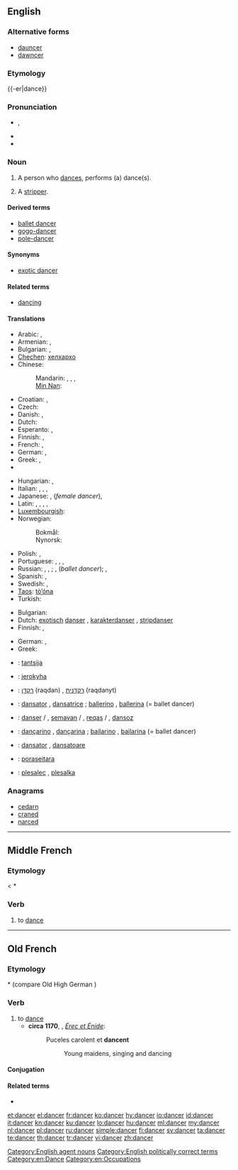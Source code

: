 ==English==

===Alternative forms===
* [[dauncer]] {{qualifier|obsolete}}
* [[dawncer]] {{qualifier|obsolete}}

===Etymology===
{{-er|dance}}

===Pronunciation===
{{wikipedia}}
* {{a|UK}} {{IPA|/ˈdæns.ə(ɹ)/}}, {{SAMPA|/"d{ns.@(r)/}}
* {{audio|en-us-dancer.ogg|Audio (US)}}
* {{rhymes|ɑːnsə(r)}}

===Noun===
{{en-noun}}

# A person who [[dance]]s, performs (a) dance(s).
# {{euphemistic}} A [[stripper]].

====Derived terms====
* [[ballet dancer]]
* [[gogo-dancer]]
* [[pole-dancer]]

====Synonyms====
* {{sense|euphemism for stripper}}  [[exotic dancer]]

====Related terms====
* [[dancing]]

====Translations====
{{trans-top|person who dances}}
* Arabic: {{t|ar|راقص|m|tr=raaqiS}}, {{t|ar|راقصة|f|tr=raaqiSa}}
* Armenian: {{qualifier|male}} {{t-|hy|պարող|tr=paroġ}}, {{qualifier|female}} {{t-|hy|պարուհի|tr=paruhi}}
* Bulgarian: {{t|bg|танцьор|m}}, {{t|bg|балетист|m}}
* [[Chechen]]: [[хелхархо]]
* Chinese:
*: Mandarin: {{t-|cmn|舞蹈家|tr=wǔdǎojiā|sc=Hani}}, {{t|cmn|舞蹈演員|sc=Hani}}, {{t|cmn|舞蹈演员|tr=wǔdǎo yǎnyuán|sc=Hani}}, {{t|cmn|跳舞者|tr=tiàowǔ-zhě|sc=Hani}}
*: [[Min Nan]]: {{tø|nan|舞蹈家|tr=bú-tō-ka|sc=Hans}}
* Croatian: {{t+|hr|plesač|m|alt=plèsāč}}, {{t-|hr|plesačica|f|alt=plesàčica}}
* Czech: {{t-|cs|tanečník|m}}
* Danish: {{t-|da|danser|c}}, {{t-|da|danserinde|c}}
* Dutch: {{t+|nl|danser|m}}
* Esperanto: {{t|eo|dancisto}}, {{qualifier|female}} {{t|eo|dancistino}}
* Finnish: {{t+|fi|tanssija}}, {{t+|fi|tanssijatar}}
* French: {{t+|fr|danseur|m}}, {{t+|fr|danseuse|f}}
* German: {{t-|de|Tänzer|m}}, {{t-|de|Tänzerin|f}}
* Greek: {{t+|el|χορευτής|m|tr=choreftís}}, {{t+|el|χορεύτρια|f|tr=choréftria}}
* {{trreq|hi}}
{{trans-mid}}
* Hungarian: {{t+|hu|táncos|m}}, {{t+|hu|táncosnő|f}}
* Italian: {{t-|it|ballerino|m}}, {{t+|it|ballerina|f}}, {{t-|it|danzatore|m}}, {{t-|it|danzatrice|f}}
* Japanese: {{t|ja|ダンサー|tr=dansā}}, {{t|ja|踊り子|tr=おどりこ, odoriko}} (''female dancer''), {{t|ja|舞踊家|tr=ぶようか, buyōka}}
* Latin: {{t|la|saltator|m}}, {{t|la|saltatrix|f}}, {{t|la|histrio|m}}, {{t|la|ludius|m}}, {{t|la|ludia|f}}
* [[Luxembourgish]]: {{t|lb|Dänzer|m}}
* Norwegian:
*: Bokmål: {{t|nb|danser|m}}
*: Nynorsk: {{t|nn|dansar|m}}
* Polish: {{t+|pl|tancerz|m}}, {{t+|pl|tancerka|f}}
* Portuguese: {{t|pt|bailarino|m}}, {{t|pt|bailarina|f}}, {{t|pt|dançarino|m}}, {{t|pt|dançarina|f}}
* Russian: {{t|ru|танцор|m|tr=tancór}}, {{t+|ru|танцовщик|m|tr=tancóvščik}}, {{t+|ru|танцовщица|f|tr=tancóvščica}}; {{t|ru|балерун|m|tr=balerún}}, {{t+|ru|балерина|f|tr=balerína}} (''ballet dancer''); {{t|ru|плясун|m|tr=pljasún}}, {{t|ru|плясунья|f|tr=pljasún'ja}}
* Spanish: {{t+|es|bailarín|m}}, {{t-|es|bailarina|f}}
* Swedish: {{t+|sv|dansare|c}}, {{t-|sv|dansös|c}}
* [[Taos]]: [[tò’óna]]
* Turkish: {{t+|tr|dansçı}}
{{trans-bottom}}

{{trans-top|euphemism for stripper}}
* Bulgarian: {{t|bg|танцьорка|f}}
* Dutch: [[exotisch]] [[danser]] {{m}}, [[karakterdanser]] {{m}}, [[stripdanser]] {{m}}
* Finnish: {{t+|fi|tanssija}}, {{t+|fi|tanssijatar}}
{{trans-mid}}
* German: {{t-|de|Tänzerin|f}}, {{t-|de|Tänzer|m}}
* Greek: {{t+|el|χορεύτρια|f}}
{{trans-bottom}}

{{checktrans-top}}
* {{ttbc|et}}: [[tantsija]]
* {{ttbc|gn}}: [[jerokyha]]
* {{ttbc|he}}: [[רקדן]] (raqdan) {{m}}, [[רקדנית]] (raqdanyt) {{f}}
* {{ttbc|ia}}: [[dansator]] {{m}}, [[dansatrice]] {{f}}; [[ballerino]] {{m}}, [[ballerina]] {{f}} (= ballet dancer)
{{trans-mid}}
* {{ttbc|ku}}: [[danser]] {{m}} / {{f}}, [[semavan]] {{m}} / {{f}}, [[reqas]] {{m}} / {{f}}, [[dansoz]] {{f}}
* {{ttbc|pt}}: [[dançarino]] {{m}}, [[dançarina]] {{f}}; [[bailarino]] {{m}}, [[bailarina]] {{f}} (= ballet dancer)
* {{ttbc|ro}}: [[dansator]] {{m}}, [[dansatoare]] {{f}}
* {{ttbc|tpn}}: [[poraseitara]]
* {{ttbc|sl}}: [[plesalec]] {{m}}, [[plesalka]] {{f}}
{{trans-bottom}}

===Anagrams===
* [[cedarn#English|cedarn]]
* [[craned#English|craned]]
* [[narced#English|narced]]

[[Category:English agent nouns]]
[[Category:English politically correct terms]]
[[Category:en:Dance]]
[[Category:en:Occupations]]

----

==Middle French==

===Etymology===
{{etyl|fro|frm}} < {{etyl|frk|frm}} *{{term||dansōn|lang=frk}}

===Verb===
{{infl|frm|verb}}

# to [[dance]]

----

==Old French==

===Etymology===
{{etyl|frk|fro}} *{{term||dansōn|lang=frk}} (compare Old High German {{term|danson|lang=goh}})

===Verb===
{{infl|fro|verb}}

# to [[dance]]
#* '''circa 1170''', {{w|Chrétien de Troyes}}, ''[[s:fr:Érec et Énide|Érec et Énide]]'':
#*: Puceles carolent et '''dancent'''
#*:: Young maidens, singing and dancing

====Conjugation====
{{fro-conj-cer|dan}}

====Related terms====
* {{l|fro|dance}}

[[et:dancer]]
[[el:dancer]]
[[fr:dancer]]
[[ko:dancer]]
[[hy:dancer]]
[[io:dancer]]
[[id:dancer]]
[[it:dancer]]
[[kn:dancer]]
[[ku:dancer]]
[[lo:dancer]]
[[hu:dancer]]
[[ml:dancer]]
[[my:dancer]]
[[nl:dancer]]
[[pl:dancer]]
[[ru:dancer]]
[[simple:dancer]]
[[fi:dancer]]
[[sv:dancer]]
[[ta:dancer]]
[[te:dancer]]
[[th:dancer]]
[[tr:dancer]]
[[vi:dancer]]
[[zh:dancer]]
